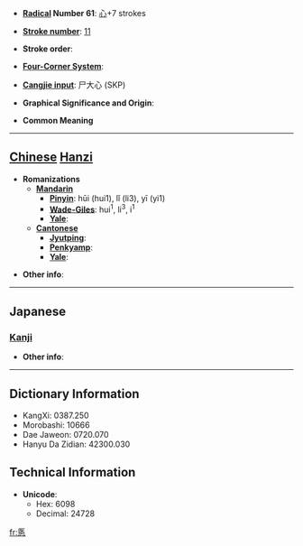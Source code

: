 * '''[[Wiktionary:Chinese radical index| Radical]] Number 61''': [[Wiktionary:Chinese radical index 心|心]]+7 strokes

* '''[[Wiktionary:Chinese total strokes index|Stroke number]]''': [[Wiktionary:Chinese total strokes index 11|11]]

* '''Stroke order''': 

* '''[[Wiktionary:Chinese four corner index|Four-Corner System]]''': 

* '''[[Wiktionary:Chinese Cangjie index|Cangjie input]]''': 尸大心 (SKP)

* '''Graphical Significance and Origin''': 

* '''Common Meaning'''

----

== [[Chinese]] [[Hanzi]] ==

* '''Romanizations'''
** '''[[Mandarin]]'''
*** '''[[Pinyin]]''': hūi (hui1), lǐ (li3), yī (yi1)
*** '''[[Wade-Giles]]''': hui<sup>1</sup>, li<sup>3</sup>, i<sup>1</sup>
*** '''[[Yale]]''': 
** '''[[Cantonese]]'''
*** '''[[Jyutping]]''':
*** '''[[Penkyamp]]''': 
*** '''[[Yale]]''': 

* '''Other info''': 

----

==Japanese==
===[[Kanji]]===
{{kanji|on readings=[[い]] (i), [[えい]] (ei)|kun readings=[[つまびらか]] (tsumabiraka), [[うやうやしい]] (uyauyashii)}}

* '''Other info''':  

----

== Dictionary Information ==

* KangXi: 0387.250
* Morobashi: 10666
* Dae Jaweon: 0720.070
* Hanyu Da Zidian: 42300.030

== Technical Information ==

* '''Unicode''':
** Hex: 6098
** Decimal: 24728

[[fr:悘]]